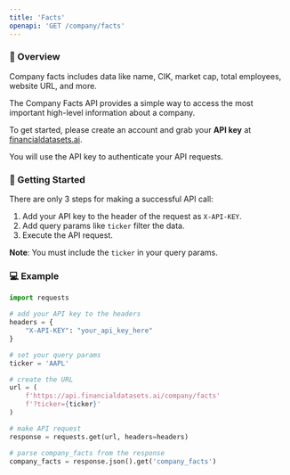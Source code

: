 ```yaml
---
title: 'Facts'
openapi: 'GET /company/facts'
---
```


### 👋  Overview
Company facts includes data like name, CIK, market cap, total employees, website URL, and more.

The Company Facts API provides a simple way to access the most important high-level information about a company.

To get started, please create an account and grab your <b>API key</b> at [financialdatasets.ai](https://financialdatasets.ai).

You will use the API key to authenticate your API requests.

###  🚀  Getting Started
There are only 3 steps for making a successful API call:
1. Add your API key to the header of the request as `X-API-KEY`.
2. Add query params like `ticker` filter the data.
3. Execute the API request.

**Note**: You must include the `ticker` in your query params.

### 💻  Example

```python Company Facts
import requests

# add your API key to the headers
headers = {
    "X-API-KEY": "your_api_key_here"
}

# set your query params
ticker = 'AAPL'

# create the URL
url = (
    f'https://api.financialdatasets.ai/company/facts'
    f'?ticker={ticker}'
)

# make API request
response = requests.get(url, headers=headers)

# parse company_facts from the response
company_facts = response.json().get('company_facts')
```